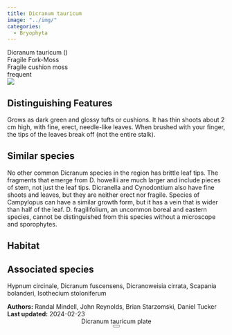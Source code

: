 ```yaml
---
title: Dicranum tauricum
image: "../img/"
categories:
  - Bryophyta
---
```


<div class="info-panel">
 <div class="info-top">
  <div class="taxon-scientific"><span class="taxon-name">Dicranum tauricum</span> <span class="taxon-authority"></span> <span class="taxon-family">()</span></div>
  <div class="taxon-common">Fragile Fork-Moss</div>
 </div>
 <div class="info-bottom">
  <div class="taxon-qnd">Fragile cushion moss</div>
  <div class="taxon-abundance">frequent</div>
 </div>
</div>
<div class="imerss-content-frame">
 <div class="imerss-image-header">
  <div class="imerss-image-holder imerss-column-left" data-toggle="tooltip" style="background-image: url(../img/)" title="">
  </div>

  <div class="imerss-image-holder imerss-column-right" data-toggle="tooltip" style="background-image: url(../img/)" title="">
  </div>
 </div>
 <div class="imerss-content-lower">
  <div class="imerss-column-left">
  <div class="tab-microscope" data-micromodal-trigger="modal-plate">
  <img src="../img/bryo guide microscope.png"/>
  </div>

<h2>Distinguishing Features</h2>

Grows as dark green and glossy tufts or cushions. It has thin shoots about 2 cm high, with fine, erect, needle-like leaves. When brushed with your finger, the tips of the leaves break off (not the entire stalk).

<h2>Similar species</h2>

No other common Dicranum species in the region has brittle leaf tips. The fragments that emerge from D. howellii are much larger and include pieces of stem, not just the leaf tips. Dicranella and Cynodontium also have fine shoots and leaves, but they are neither erect nor fragile. Species of Campylopus can have a similar growth form, but it has a vein that is wider than half of the leaf. D. fragilifolium, an uncommon boreal and eastern species, cannot be distinguished from this species without a microscope and sporophytes.

<h2>Habitat</h2>



<h2>Associated species</h2>

Hypnum circinale, Dicranum fuscensens, Dicranoweisia cirrata, Scapania bolanderi, Isothecium stoloniferum
</div>

<div class="imerss-column-right">

<div class="imerss-image-holder imerss-column-right" data-toggle="tooltip" style="background-image: url(../img/)" title="">
</div>

</div>

</div>
</div>

<div class="taxon-footer">
 <div class="taxon-authors"><b>Authors:</b> <span>Randal Mindell, John Reynolds, Brian Starzomski, Daniel Tucker</span></div>
 <div class="taxon-update"><b>Last updated:</b> <span>2024-02-23</span></div>
</div>

<div class="modal micromodal-slide" id="modal-plate" aria-hidden="true">
 <div class="modal__overlay" tabindex="-1" data-micromodal-close>
  <div class="modal__container" role="dialog" aria-modal="true" aria-labelledby="modal-plate-title" >
   <header class="modal__header">
   <div class="modal__title" id="modal-plate-title">
  Dicranum tauricum plate
   </div>
   <button class="modal__close" aria-label="Close" data-micromodal-close></button>
   </header>
  <div class="modal__content" id="modal-plate-content">
   <div class="imerss-image-holder" data-toggle="tooltip" style="background-image: url(../img/)" title="">
  </div>
  </div>
  </div>
 </div>
</div>

<script src="../js/micromodal.min.js"></script>
<link href="../css/style-taxon.css" rel="stylesheet">
<link href="../css/micromodal.css" rel="stylesheet">

<script>
MicroModal.init();
</script>


